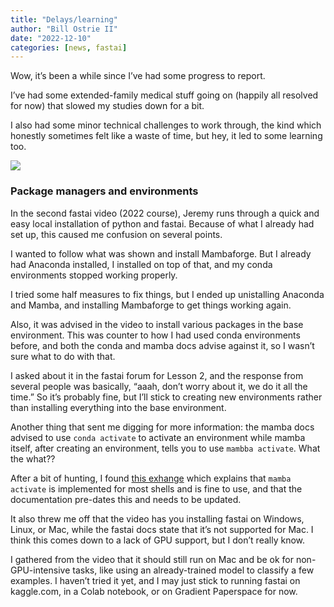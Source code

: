 ```yaml
---
title: "Delays/learning"
author: "Bill Ostrie II"
date: "2022-12-10"
categories: [news, fastai] 
---
```




Wow, it’s been a while since I’ve had some progress to report.

I’ve had some extended-family medical stuff going on (happily all resolved for now) that slowed my studies down for a bit.

I also had some minor technical challenges to work through, the kind which honestly sometimes felt like a waste of time, but hey, it led to some learning too.

![](broken_glass.jpg)

### Package managers and environments

In the second fastai video (2022 course), Jeremy runs through a quick and easy local installation of python and fastai. Because of what I already had set up, this caused me confusion on several points.

I wanted to follow what was shown and install Mambaforge. But I already had Anaconda installed, I installed on top of that, and my conda environments stopped working properly. 

I tried some half measures to fix things, but I ended up unistalling Anaconda and Mamba, and installing Mambaforge to get things working again.

Also, it was advised in the video to install various packages in the base environment. This was counter to how I had used conda environments before, and both the conda and mamba docs advise against it, so I wasn't sure what to do with that. 

I asked about it in the fastai forum for Lesson 2, and the response from several people was basically, "aaah, don't worry about it, we do it all the time." So it's probably fine, but I'll stick to creating new environments rather than installing everything into the base environment.

Another thing that sent me digging for more information: the mamba docs advised to use `conda activate` to activate an environment while mamba itself, after creating an environment, tells you to use `mambba activate`. What the what?? 

After a bit of hunting, I found [this exhange](https://codesti.com/issue/mamba-org/mamba/1994) which explains that `mamba activate` is implemented for most shells and is fine to use, and that the documentation pre-dates this and needs to be updated.

It also threw me off that the video has you installing fastai on Windows, Linux, or Mac, while the fastai docs state that it's not supported for Mac. I think this comes down to a lack of GPU support, but I don't really know. 

I gathered from the video that it should still run on Mac and be ok for non-GPU-intensive tasks, like using an already-trained model to classify a few examples. I haven't tried it yet, and I may just stick to running fastai on kaggle.com, in a Colab notebook, or on Gradient Paperspace for now.



